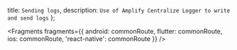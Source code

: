   title: `Sending logs`,
  description: `Use of Amplify Centralize Logger to write and send logs`
};


<Fragments
  fragments={{
    android: commonRoute,
    flutter: commonRoute,
    ios: commonRoute,
    'react-native': commonRoute
  }}
/>
